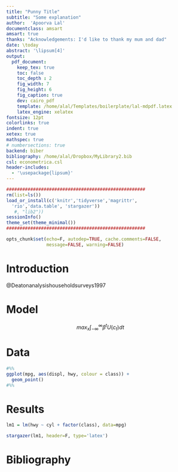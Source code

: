 ```yaml
---
title: "Punny Title"
subtitle: "Some explanation"
author:  'Apoorva Lal'
documentclass: amsart
amsart: true
thanks: "Acknowledgements: I'd like to thank my mum and dad"
date: \today
abstract: '\lipsum[4]'
output:
  pdf_document:
    keep_tex: true
    toc: false
    toc_depth : 2
    fig_width: 7
    fig_height: 6
    fig_caption: true
    dev: cairo_pdf
    template: /home/alal/Templates/boilerplate/lal-mdpdf.latex
    latex_engine: xelatex
fontsize: 12pt
colorlinks: true
indent: true
xetex: true
mathspec: true
# numbersections: true
backend: biber
bibliography: /home/alal/Dropbox/MyLibrary2.bib
csl: econometrica.csl
header-includes:
  - '\usepackage{lipsum}'
---
```



```r
####################################################
rm(list=ls())
load_or_install(c('knitr','tidyverse','magrittr',
  'rio','data.table', 'stargazer'))
   #, "lib2"))
sessionInfo()
theme_set(theme_minimal())
####################################################

opts_chunk$set(echo=F, autodep=TRUE, cache.comments=FALSE,
               message=FALSE, warning=FALSE)

```

# Introduction

@Deatonanalysishouseholdsurveys1997

# Model

$$
max_{x} \int_{-\infty}^{\infty} \beta^t U(c_t) dt
$$

# Data

```r
#%%
ggplot(mpg, aes(displ, hwy, colour = class)) +
  geom_point()
#%%
```

# Results

```r
lm1 = lm(hwy ~ cyl + factor(class), data=mpg)
```

```r
stargazer(lm1, header=F, type='latex')
```

\newpage

# Bibliography

